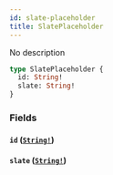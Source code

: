 ```yaml
---
id: slate-placeholder
title: SlatePlaceholder
---
```


No description

```graphql
type SlatePlaceholder {
  id: String!
  slate: String!
}
```

### Fields

#### `id` ([`String!`](/graphql/scalars/string))

#### `slate` ([`String!`](/graphql/scalars/string))
